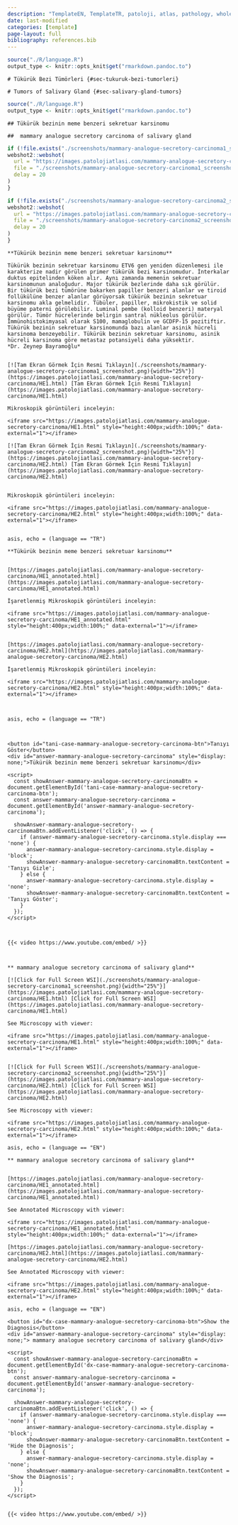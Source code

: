 ```yaml
---
description: "TemplateEN, TemplateTR, patoloji, atlas, pathology, whole slide image templateTR"
date: last-modified
categories: [template]
page-layout: full
bibliography: references.bib
---
```


```r

source("./R/language.R")
output_type <- knitr::opts_knit$get("rmarkdown.pandoc.to")

```

```asis

# Tükürük Bezi Tümörleri {#sec-tukuruk-bezi-tumorleri} 

```

```asis

# Tumors of Salivary Gland {#sec-salivary-gland-tumors} 

```

```r

source("./R/language.R")
output_type <- knitr::opts_knit$get("rmarkdown.pandoc.to")

```

```asis

## Tükürük bezinin meme benzeri sekretuar karsinomu

```

```asis

##  mammary analogue secretory carcinoma of salivary gland

```

```r
if (!file.exists("./screenshots/mammary-analogue-secretory-carcinoma1_screenshot.png")) {
webshot2::webshot(
  url = "https://images.patolojiatlasi.com/mammary-analogue-secretory-carcinoma/HE1.html",
  file = "./screenshots/mammary-analogue-secretory-carcinoma1_screenshot.png",
  delay = 20
)
}
```


```r
if (!file.exists("./screenshots/mammary-analogue-secretory-carcinoma2_screenshot.png")) {
webshot2::webshot(
  url = "https://images.patolojiatlasi.com/mammary-analogue-secretory-carcinoma/HE2.html",
  file = "./screenshots/mammary-analogue-secretory-carcinoma2_screenshot.png",
  delay = 20
)
}
```



```asis

**Tükürük bezinin meme benzeri sekretuar karsinomu**

Tükürük bezinin sekretuar karsinomu ETV6 gen yeniden düzenlemesi ile karakterize nadir görülen primer tükürük bezi karsinomudur. İnterkalar duktus epitelinden köken alır. Aynı zamanda memenin sekretuar karsinomunun analoğudur. Major tükürük bezlerinde daha sık görülür. Bir tükürük bezi tümörüne bakarken papiller benzeri alanlar ve tiroid follükülüne benzer alanlar görüyorsak tükürük bezinin sekretuar karsinomu akla gelmelidir. Tübüler, papiller, mikrokistik ve solid büyüme paterni görülebilir. Luminal pembe (kolloid benzeri) materyal görülür. Tümör hücrelerinde belirgin santral nükleolus görülür.  İmmünohistokimyasal olarak S100, mamaglobulin ve GCDFP-15 pozitiftir. Tükürük bezinin sekretuar karsinomunda bazı alanlar asinik hücreli karsinoma benzeyebilir. Tükürük bezinin sekretuar karsinomu, asinik hücreli karsinoma göre metastaz potansiyeli daha yüksektir.  
*Dr. Zeynep Bayramoğlu*


[![Tam Ekran Görmek İçin Resmi Tıklayın](./screenshots/mammary-analogue-secretory-carcinoma1_screenshot.png){width="25%"}](https://images.patolojiatlasi.com/mammary-analogue-secretory-carcinoma/HE1.html) [Tam Ekran Görmek İçin Resmi Tıklayın](https://images.patolojiatlasi.com/mammary-analogue-secretory-carcinoma/HE1.html)

```


```asis

Mikroskopik görüntüleri inceleyin:

<iframe src="https://images.patolojiatlasi.com/mammary-analogue-secretory-carcinoma/HE1.html" style="height:400px;width:100%;" data-external="1"></iframe>

[![Tam Ekran Görmek İçin Resmi Tıklayın](./screenshots/mammary-analogue-secretory-carcinoma2_screenshot.png){width="25%"}](https://images.patolojiatlasi.com/mammary-analogue-secretory-carcinoma/HE2.html) [Tam Ekran Görmek İçin Resmi Tıklayın](https://images.patolojiatlasi.com/mammary-analogue-secretory-carcinoma/HE2.html)


```


```asis

Mikroskopik görüntüleri inceleyin:

<iframe src="https://images.patolojiatlasi.com/mammary-analogue-secretory-carcinoma/HE2.html" style="height:400px;width:100%;" data-external="1"></iframe>


```

```comment
asis, echo = (language == "TR")

**Tükürük bezinin meme benzeri sekretuar karsinomu**


[https://images.patolojiatlasi.com/mammary-analogue-secretory-carcinoma/HE1_annotated.html](https://images.patolojiatlasi.com/mammary-analogue-secretory-carcinoma/HE1_annotated.html)

```


```asis

İşaretlenmiş Mikroskopik görüntüleri inceleyin:

<iframe src="https://images.patolojiatlasi.com/mammary-analogue-secretory-carcinoma/HE1_annotated.html" style="height:400px;width:100%;" data-external="1"></iframe>


[https://images.patolojiatlasi.com/mammary-analogue-secretory-carcinoma/HE2.html](https://images.patolojiatlasi.com/mammary-analogue-secretory-carcinoma/HE2.html)

```


```asis

İşaretlenmiş Mikroskopik görüntüleri inceleyin:

<iframe src="https://images.patolojiatlasi.com/mammary-analogue-secretory-carcinoma/HE2.html" style="height:400px;width:100%;" data-external="1"></iframe>



```

```comment
asis, echo = (language == "TR")



<button id="tani-case-mammary-analogue-secretory-carcinoma-btn">Tanıyı Göster</button>
<div id="answer-mammary-analogue-secretory-carcinoma" style="display: none;">Tükürük bezinin meme benzeri sekretuar karsinomu</div>

<script>
  const showAnswer-mammary-analogue-secretory-carcinomaBtn = document.getElementById('tani-case-mammary-analogue-secretory-carcinoma-btn');
  const answer-mammary-analogue-secretory-carcinoma = document.getElementById('answer-mammary-analogue-secretory-carcinoma');

  showAnswer-mammary-analogue-secretory-carcinomaBtn.addEventListener('click', () => {
    if (answer-mammary-analogue-secretory-carcinoma.style.display === 'none') {
      answer-mammary-analogue-secretory-carcinoma.style.display = 'block';
      showAnswer-mammary-analogue-secretory-carcinomaBtn.textContent = 'Tanıyı Gizle';
    } else {
      answer-mammary-analogue-secretory-carcinoma.style.display = 'none';
      showAnswer-mammary-analogue-secretory-carcinomaBtn.textContent = 'Tanıyı Göster';
    }
  });
</script>



{{< video https://www.youtube.com/embed/ >}}



```

```asis

** mammary analogue secretory carcinoma of salivary gland**

[![Click for Full Screen WSI](./screenshots/mammary-analogue-secretory-carcinoma1_screenshot.png){width="25%"}](https://images.patolojiatlasi.com/mammary-analogue-secretory-carcinoma/HE1.html) [Click for Full Screen WSI](https://images.patolojiatlasi.com/mammary-analogue-secretory-carcinoma/HE1.html)

```

```asis

See Microscopy with viewer: 

<iframe src="https://images.patolojiatlasi.com/mammary-analogue-secretory-carcinoma/HE1.html" style="height:400px;width:100%;" data-external="1"></iframe>


[![Click for Full Screen WSI](./screenshots/mammary-analogue-secretory-carcinoma2_screenshot.png){width="25%"}](https://images.patolojiatlasi.com/mammary-analogue-secretory-carcinoma/HE2.html) [Click for Full Screen WSI](https://images.patolojiatlasi.com/mammary-analogue-secretory-carcinoma/HE2.html)

```

```asis

See Microscopy with viewer: 

<iframe src="https://images.patolojiatlasi.com/mammary-analogue-secretory-carcinoma/HE2.html" style="height:400px;width:100%;" data-external="1"></iframe>

```

```comment
asis, echo = (language == "EN")

** mammary analogue secretory carcinoma of salivary gland**


[https://images.patolojiatlasi.com/mammary-analogue-secretory-carcinoma/HE1_annotated.html](https://images.patolojiatlasi.com/mammary-analogue-secretory-carcinoma/HE1_annotated.html)

See Annotated Microscopy with viewer: 

<iframe src="https://images.patolojiatlasi.com/mammary-analogue-secretory-carcinoma/HE1_annotated.html" style="height:400px;width:100%;" data-external="1"></iframe>

[https://images.patolojiatlasi.com/mammary-analogue-secretory-carcinoma/HE2.html](https://images.patolojiatlasi.com/mammary-analogue-secretory-carcinoma/HE2.html)

See Annotated Microscopy with viewer: 

<iframe src="https://images.patolojiatlasi.com/mammary-analogue-secretory-carcinoma/HE2.html" style="height:400px;width:100%;" data-external="1"></iframe>

```

```comment
asis, echo = (language == "EN")

<button id="dx-case-mammary-analogue-secretory-carcinoma-btn">Show the Diagnosis</button>
<div id="answer-mammary-analogue-secretory-carcinoma" style="display: none;"> mammary analogue secretory carcinoma of salivary gland</div>

<script>
  const showAnswer-mammary-analogue-secretory-carcinomaBtn = document.getElementById('dx-case-mammary-analogue-secretory-carcinoma-btn');
  const answer-mammary-analogue-secretory-carcinoma = document.getElementById('answer-mammary-analogue-secretory-carcinoma');

  showAnswer-mammary-analogue-secretory-carcinomaBtn.addEventListener('click', () => {
    if (answer-mammary-analogue-secretory-carcinoma.style.display === 'none') {
      answer-mammary-analogue-secretory-carcinoma.style.display = 'block';
      showAnswer-mammary-analogue-secretory-carcinomaBtn.textContent = 'Hide the Diagnosis';
    } else {
      answer-mammary-analogue-secretory-carcinoma.style.display = 'none';
      showAnswer-mammary-analogue-secretory-carcinomaBtn.textContent = 'Show the Diagnosis';
    }
  });
</script>


{{< video https://www.youtube.com/embed/ >}}



```
